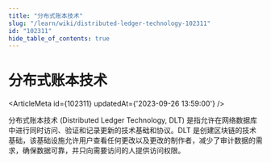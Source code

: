 ```yaml
---
title: "分布式账本技术"
slug: "/learn/wiki/distributed-ledger-technology-102311"
id: "102311"
hide_table_of_contents: true
---
```



# 分布式账本技术

<ArticleMeta id={102311} updatedAt={'2023-09-26 13:59:00'} />
<div className='border-solid border-b border-t-0 my-4 border-[var(--ifm-color-gray-300)]' />

分布式账本技术 (Distributed Ledger Technology, DLT) 是指允许在网络数据库中进行同时访问、验证和记录更新的技术基础和协议。DLT 是创建区块链的技术基础，该基础设施允许用户查看任何更改以及更改的制作者，减少了审计数据的需求，确保数据可靠，并只向需要访问的人提供访问权限。

